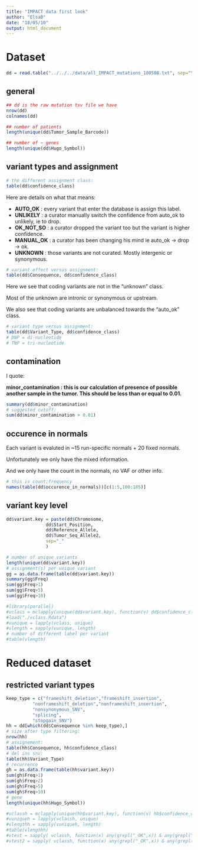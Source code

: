 ```yaml
---
title: "IMPACT data first look"
author: "ElsaB"
date: "18/05/10"
output: html_document
---
```



# Dataset

```r
dd = read.table("../../../data/all_IMPACT_mutations_180508.txt", sep="\t", stringsAsFactors=F, header=T)
```

## general

```r
## dd is the raw mutation tsv file we have
nrow(dd)
colnames(dd)
```

```r
## number of patients
length(unique(dd$Tumor_Sample_Barcode))
```

```r
## number of ~ genes
length(unique(dd$Hugo_Symbol))
```


## variant types and assignment

```r
# the different assignment class:
table(dd$confidence_class)
```

Here are details on what that means:

- **AUTO_OK** : every variant that enter the database is assign this label.
- **UNLIKELY** : a curator manually switch the confidence from auto_ok to unlikely, ie to drop.
- **OK_NOT_SO** : a curator dropped the variant too but the variant is higher confidence.
- **MANUAL_OK** : a curator has been changing his mind ie auto_ok -> drop -> ok.
- **UNKNOWN** : those variants are not curated. Mostly intergenic or synonymous.

```r
# variant effect versus assignment:
table(dd$Consequence, dd$confidence_class)
```

Here we see that coding variants are not in the "unknown" class.

Most of the unknown are intronic or synonymous or upstream.

We also see that coding variants are unbalanced towards the "auto_ok" class.

```r
# variant type versus assignment:
table(dd$Variant_Type, dd$confidence_class)
# DNP = di-nucleotide
# TNP = tri-nucleotide
```

## contamination

I quote:

**minor_contamination : this is our calculation of presence of possible another sample in the tumor. This should be less than or equal to 0.01.**

```r
summary(dd$minor_contamination)
# suggested cutoff:
sum(dd$minor_contamination > 0.01)
```

## occurence in normals

Each variant is evaluted in ~15 run-specific normals + 20 fixed normals.

Unfortunately we only have the mixed information.

And we only have the count in the normals, no VAF or other info.

```r
# this is count;frequency
names(table(dd$occurence_in_normals))[c(1:5,100:105)]
```

## variant key level

```r
dd$variant.key = paste(dd$Chromosome,
		       dd$Start_Position,
		       dd$Reference_Allele,
		       dd$Tumor_Seq_Allele2,
		       sep="_"
		       )
```

```r
# number of unique variants
length(unique(dd$variant.key))
# assignment(s) per unique variant
gg = as.data.frame(table(dd$variant.key))
summary(gg$Freq)
sum(gg$Freq>1)
sum(gg$Freq>5)
sum(gg$Freq>10)
```

```r
#library(parallel)
#vclass = mclapply(unique(dd$variant.key), function(v) dd$confidence_class[dd$variant.key==v], mc.cores=7)
#load("./vclass.Rdata")
#vunique = lapply(vclass, unique)
#vlength = sapply(vunique, length)
# number of different label per variant
#table(vlength)
```

# Reduced dataset

## restricted variant types

```r
keep_type = c("frameshift_deletion","frameshift_insertion",
	      "nonframeshift_deletion","nonframeshift_insertion",
	      "nonsynonymous_SNV",
	      "splicing",
	      "stopgain_SNV")
hh = dd[which(dd$Consequence %in% keep_type),]
# size after type filtering:
nrow(hh)
# assignement:
table(hh$Consequence, hh$confidence_class)
# del ins snv:
table(hh$Variant_Type)
# recurrence
gh = as.data.frame(table(hh$variant.key))
sum(gh$Freq>1)
sum(gh$Freq>2)
sum(gh$Freq>5)
sum(gh$Freq>10)
# gene
length(unique(hh$Hugo_Symbol))
```

```r
#vclassh = mclapply(unique(hh$variant.key), function(v) hh$confidence_class[hh$variant.key==v], mc.cores=7)
#vuniqueh = lapply(vclassh, unique)
#vlengthh = sapply(vuniqueh, length)
#table(vlengthh)
#vtest = sapply( vclassh, function(x) any(grepl("_OK",x)) & any(grepl("UNLIKELY",x)) )
#vtest2 = sapply( vclassh, function(x) any(grepl("_OK",x)) & any(grepl("UNKNOWN",x)) )
```
